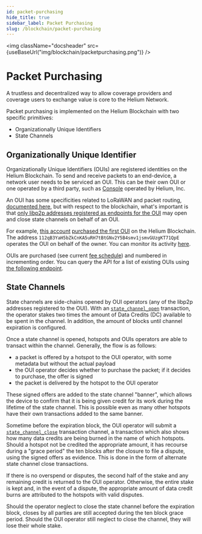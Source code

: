 ```yaml
---
id: packet-purchasing
hide_title: true
sidebar_label: Packet Purchasing
slug: /blockchain/packet-purchasing
---
```


<img className="docsheader" src={useBaseUrl("img/blockchain/packetpurchasing.png")} />

# Packet Purchasing

A trustless and decentralized way to allow coverage providers and coverage users
to exchange value is core to the Helium Network.

Packet purchasing is implemented on the Helium Blockchain with two specific
primitives:

- Organizationally Unique Identifiers
- State Channels

## Organizationally Unique Identifier

Organizationally Unique Identifiers (OUIs) are registered identities on the
Helium Blockchain. To send and receive packets to an end-device, a network user
needs to be serviced an OUI. This can be their own OUI or one operated by a
third party, such as [Console](/use-the-network/console) operated by Helium,
Inc.

An OUI has some specificities related to LoRaWAN and packet routing,
[documented here](/lorawan-on-helium#the-oui), but with respect to the
blockchain, what's important is that
[only libp2p addresses registered as endpoints for the OUI](https://github.com/helium/proto/blob/master/src/blockchain_txn_oui_v1.proto#L6)
may open and close state channels on behalf of an OUI.

For example,
[this account](https://explorer.helium.com/accounts/13tyMLKRFYURNBQqLSqNJg9k41maP1A7Bh8QYxR13oWv7EnFooc)
[purchased the first OUI](https://explorer.helium.com/txns/6ACW9A5Hj3KDnOJELWAvAVG3yM71OpNAYpdAPM3ti1A)
on the Helium Blockchain. The address
`112qB3YaH5bZkCnKA5uRH7tBtGNv2Y5B4smv1jsmvGUzgKT71QpE` operates the OUI on
behalf of the owner. You can monitor its activity
[here](https://explorer.helium.com/accounts/14oSuAgRmAFPFPZRY1MUwir5AJSLGkaXHzuSZJ92BuYCfLMN1Et).

OUIs are purchased (see current
[fee schedule](/blockchain/transaction-fees#transaction-fee-schedule)) and
numbered in incrementing order. You can query the API for a list of existing
OUIs using [the following endpoint](/api/blockchain/ouis#list-ouis).

## State Channels

State channels are side-chains opened by OUI operators (any of the libp2p
addresses registered to the OUI). With an
[`state_channel_open`](https://github.com/helium/proto/blob/master/src/blockchain_txn_state_channel_open_v1.proto)
transaction, the operator stakes two times the amount of Data Credits (DC)
available to be spent in the channel. In addition, the amount of blocks until
channel expiration is configured.

Once a state channel is opened, hotspots and OUIs operators are able to transact
within the channel. Generally, the flow is as follows:

- a packet is offered by a hotspot to the OUI operator, with some metadata but
  without the actual payload
- the OUI operator decides whether to purchase the packet; if it decides to
  purchase, the offer is signed
- the packet is delivered by the hotspot to the OUI operator

These signed offers are added to the state channel "banner", which allows the
device to confirm that it is being given credit for its work during the lifetime
of the state channel. This is possible even as many other hotspots have their
own transactions added to the same banner.

Sometime before the expiration block, the OUI operator will submit a
[`state_channel_close`](https://github.com/helium/proto/blob/master/src/blockchain_txn_state_channel_close_v1.proto)
transaction channel, a transaction which also shows how many data credits
are being burned in the name of which hotspots. Should a hotspot not be credited
the appropriate amount, it has recourse during a "grace period" the ten blocks
after the closure to file a dispute, using the signed offers as evidence. This
is done in the form of alternate state channel close transactions.

If there is no overspend or disputes, the second half of the stake and any
remaining credit is returned to the OUI operator. Otherwise, the entire stake is
kept and, in the event of a dispute, the appropriate amount of data credit burns
are attributed to the hotspots with valid disputes.

Should the operator neglect to close the state channel before the expiration
block, closes by all parties are still accepted during the ten block grace
period. Should the OUI operator still neglect to close the channel, they will
lose their whole stake.
